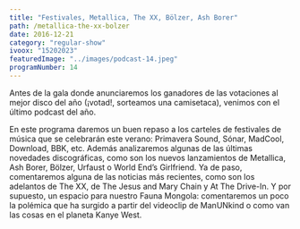 ```yaml
---
title: "Festivales, Metallica, The XX, Bölzer, Ash Borer"
path: /metallica-the-xx-bolzer
date: 2016-12-21
category: "regular-show"
ivoox: "15202023"
featuredImage: "../images/podcast-14.jpeg"
programNumber: 14
---
```


Antes de la gala donde anunciaremos los ganadores de las votaciones al mejor disco del año (¡votad!, sorteamos una camisetaca), venimos con el último podcast del año.

En este programa daremos un buen repaso a los carteles de festivales de música que se celebrarán este verano: Primavera Sound, Sónar, MadCool, Download, BBK, etc. Además analizaremos algunas de las últimas novedades discográficas, como son los nuevos lanzamientos de Metallica, Ash Borer, Bölzer, Urfaust o World End’s Girlfriend. Ya de paso, comentaremos alguna de las noticias más recientes, como son los adelantos de The XX, de The Jesus and Mary Chain y At The Drive-In. Y por supuesto, un espacio para nuestro Fauna Mongola: comentaremos un poco la polémica que ha surgido a partir del videoclip de ManUNkind o como van las cosas en el planeta Kanye West.
